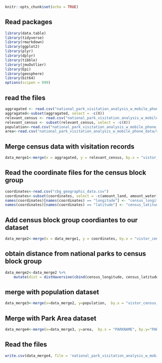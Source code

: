 
```{r setup, include=FALSE}
knitr::opts_chunk$set(echo = TRUE)
```

## Read packages

```{r,warning=FALSE,message=FALSE, include=FALSE}
library(data.table)
library(tidyverse)
library(rmarkdown)
library(ggplot2)
library(plyr)
library(dplyr)
library(tibble)
library(jmuOutlier)
library(Epi)
library(geosphere)
library(bit64)
options(scipen = 999)
```


## read the files
```{r}
aggragated <- read.csv("national_park_visitation_analysis_w_mobile_phone_data/volume/data/interim/filtered_pois/structuring_park_visitation_records/visitation_records.csv")
aggragated<-subset(aggragated, select = -c(X))
relevant_census <- read.csv("national_park_visitation_analysis_w_mobile_phone_data/volume/data/interim/racial_demographics/census_info.csv")
relevant_census <- subset(relevant_census, select = -c(X))
population<-read.csv("national_park_visitation_analysis_w_mobile_phone_data/volume/data/raw/census_files/population_data.csv")
area<-read.csv("national_park_visitation_analysis_w_mobile_phone_data/volume/data/interim/census_files_cleaned_and_computed/area_data.csv")
```

## Merge census data with visitation records 
```{r}
data_merge1<-merge(x = aggragated, y = relevant_census, by.x = "vistor_census_block", by.y="Geo_FIPS", all.x = TRUE)
```

## Read the coordinate files for the census block group
```{r}
coordinates<-read.csv("cbg_geographic_data.csv")
coordinates<-subset(coordinates, select = -c(amount_land, amount_water))
names(coordinates)[names(coordinates) == "longitude"] <- "census_longitude"
names(coordinates)[names(coordinates) == "latitude"] <- "census_latitude"

```

## Add census block group coordiantes to our dataset 
```{r}
data_merge2<-merge(x = data_merge1, y = coordinates, by.x = "vistor_census_block", by.y="census_block_group", all.x = TRUE)
```


## obtain distance from national parks to census block group
```{r}
data_merge2<-data_merge2 %>%  
    mutate(dist = distHaversine(cbind(census_longitude, census_latitude), cbind(park_longitude, park_latitude)))
```

## merge with population dataset
```{r}
data_merge3<-merge(x=data_merge2, y=population,  by.x = "vistor_census_block", by.y="Geo_FIPS", all.x=T)
```

## Merge with Park Area dataset
```{r}
data_merge4<-merge(x=data_merge3, y=area,  by.x = "PARKNAME", by.y="PARKNAME", all.x=T)
```


## Read the files
```{r}
write.csv(data_merge4, file = 'national_park_visitation_analysis_w_mobile_phone_data/volume/data/processed/processed_model.csv')
```
